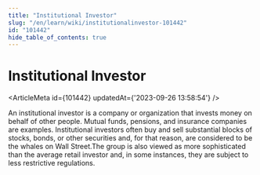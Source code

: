 ```yaml
---
title: "Institutional Investor"
slug: "/en/learn/wiki/institutionalinvestor-101442"
id: "101442"
hide_table_of_contents: true
---
```



# Institutional Investor

<ArticleMeta id={101442} updatedAt={'2023-09-26 13:58:54'} />
<div className='border-solid border-b border-t-0 my-4 border-[var(--ifm-color-gray-300)]' />

An institutional investor is a company or organization that invests money on behalf of other people. Mutual funds, pensions, and insurance companies are examples. Institutional investors often buy and sell substantial blocks of stocks, bonds, or other securities and, for that reason, are considered to be the whales on Wall Street.The group is also viewed as more sophisticated than the average retail investor and, in some instances, they are subject to less restrictive regulations.
